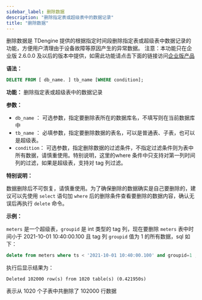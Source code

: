 ```yaml
---
sidebar_label: 删除数据
description: "删除指定表或超级表中的数据记录"
title: "删除数据"
---
```


删除数据是 TDengine 提供的根据指定时间段删除指定表或超级表中数据记录的功能，方便用户清理由于设备故障等原因产生的异常数据。
注意：本功能只在企业版 2.6.0.0 及以后的版本中提供，如需此功能请点击下面的链接访问[企业版产品](https://www.taosdata.com/products#enterprise-edition-link)


**语法：**

```sql
DELETE FROM [ db_name. ] tb_name [WHERE condition];
```

**功能：** 删除指定表或超级表中的数据记录

**参数：**
   
- `db_name` ：  可选参数，指定要删除表所在的数据库名，不填写则在当前数据库中
- `tb_name` ：  必填参数，指定要删除数据的表名，可以是普通表、子表，也可以是超级表。
- `condition`： 可选参数，指定删除数据的过滤条件，不指定过滤条件则为表中所有数据，请慎重使用。特别说明，这里的where 条件中只支持对第一列时间列的过滤，如果是超级表，支持对 tag 列过滤。

**特别说明：**
      
数据删除后不可恢复，请慎重使用。为了确保删除的数据确实是自己要删除的，建议可以先使用 `select` 语句加 `where` 后的删除条件查看要删除的数据内容，确认无误后再执行 `delete` 命令。      

**示例：**
    
`meters` 是一个超级表，`groupid` 是 int 类型的 tag 列，现在要删除 `meters` 表中时间小于 2021-10-01 10:40:00.100 且 tag 列 `groupid` 值为 1 的所有数据，sql 如下：

```sql
delete from meters where ts < '2021-10-01 10:40:00.100' and groupid=1 ;
```

执行后显示结果为：

```
Deleted 102000 row(s) from 1020 table(s) (0.421950s)
```

表示从 1020 个子表中共删除了 102000 行数据
